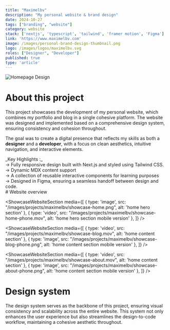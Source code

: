```yaml
---
title: "Maximelbv"
description: "My personal website & brand design"
date: 2024-10-27
tags: ["branding", "website"]
category: website
stack: ['nextjs', 'typescript', 'tailwind', 'framer motion', 'Figma']
link: 'https://www.maximelbv.com'
image: /images/personal-brand-design-thumbnail.png
logo: /images/logos/maximelbv.svg
roles: ["Designer", "Developer"]
published: true
type: 'article'
---
```


<div className="relative default-layout aspect-video sm:rounded-lg overflow-hidden">
  <Image
    src="/images/projects/maximelbv/1.png"
    alt="Homepage Design"
    fill
  />
</div>

<div className="px-[20px] pb-0">

# About this project

This project showcases the development of my personal website, 
which combines my portfolio and blog in a single cohesive platform.
The website was designed and implemented based on a 
comprehensive design system, ensuring consistency and cohesion throughout.

<SpacerS />

The goal was to create 
a digital presence that reflects my skills as both a **designer** and a **developer**, with 
a focus on clean aesthetics, intuitive navigation, and interactive elements.
</div>

<SpacerS />

<div className="px-[20px]">
  <span className='!underline bg-highlighted p-[7px] rounded-sm'>_Key Highlights :_</span><br />
  &rarr; Fully responsive design built with Next.js and styled using Tailwind CSS.<br />
  &rarr; Dynamic MDX content support <br />
  &rarr; A collection of reusable interactive components for learning purposes<br />
  &rarr; Designed in Figma, ensuring a seamless handoff between design and code.<br />
</div>

<div className="px-[20px]">
# Website overview
</div>

<ShowcaseWebsiteSection media={[
  {
    type: 'image',
    src: "/images/projects/maximelbv/showcase-home.png",
    alt: 'home hero section'
  }, 
  {
    type: 'video',
    src: "/images/projects/maximelbv/showcase-home-phone.mov",
    alt: 'home hero section mobile version'
  }, 
]} />

<ShowcaseWebsiteSection media={[
  {
    type: 'video',
    src: "/images/projects/maximelbv/showcase-blog.mov",
    alt: 'home content section'
  }, 
  {
    type: 'image',
    src: "/images/projects/maximelbv/showcase-blog-phone.png",
    alt: 'home content section mobile version'
  }, 
]} />



<ShowcaseWebsiteSection media={[
  {
    type: 'video',
    src: "/images/projects/maximelbv/showcase-about.mov",
    alt: 'home content section'
  }, 
  {
    type: 'image',
    src: "/images/projects/maximelbv/showcase-about-phone.png",
    alt: 'home content section mobile version'
  }, 
]} />

<SpacerS />

# Design system

The design system serves as the backbone of this project, ensuring visual 
consistency and scalability across the entire website. This system not only enhances 
the user experience but also streamlines the design-to-code workflow, maintaining a 
cohesive aesthetic throughout.

<SpacerS />

<div className="default-layout">
  <CustomImage className='!max-w-none' imgClassName='!rounded-[0px]' href="/images/projects/maximelbv/2.png" />
  <CustomImage className='!max-w-none' imgClassName='!rounded-[0px]' href="/images/projects/maximelbv/3.png" />
  <CustomImage className='!max-w-none' imgClassName='!rounded-[0px]' href="/images/projects/maximelbv/4.png" />
  <CustomImage className='!max-w-none' imgClassName='!rounded-[0px]' href="/images/projects/maximelbv/5.png" />
  <CustomImage className='!max-w-none' imgClassName='!rounded-[0px]' href="/images/projects/maximelbv/6.png" />
  <CustomImage className='!max-w-none' imgClassName='!rounded-[0px]' href="/images/projects/maximelbv/7.png" />
  <CustomImage className='!max-w-none' imgClassName='!rounded-[0px]' href="/images/projects/maximelbv/8.png" />
</div>

